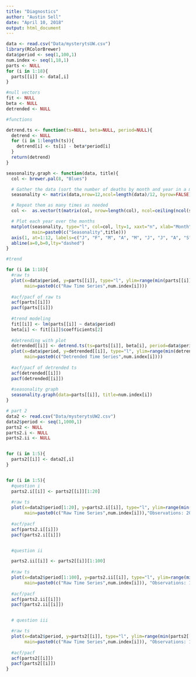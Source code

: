 ```yaml
---
title: "Diagnostics"
author: "Austin Sell"
date: "April 10, 2018"
output: html_document
---
```


```r


data <- read.csv("Data/mysterytsUW.csv")
library(RColorBrewer)
data$period <- seq(1,100,1)
num.index <- seq(1,18,1)
parts <- NULL
for (i in 1:18){
  parts[[i]] <- data[,i]
}

#null vectors
fit <- NULL
beta <- NULL
detrended <- NULL

#functions

detrend.ts <- function(ts=NULL, beta=NULL, period=NULL){
  detrend <- NULL
  for (i in 1:length(ts)){
    detrend[i] <- ts[i] - beta*period[i]
  }
  return(detrend)
}

seasonality.graph <- function(data, title){
  col <- brewer.pal(8, "Blues")

  # Gather the data (sort the number of deaths by month and year in a matrix)
  seasonality <- matrix(data,nrow=12,ncol=length(data)/12, byrow=FALSE)

  # Repeat them as many times as needed
  col <-  as.vector(t(matrix(col, nrow=length(col), ncol=ceiling(ncol(seasonality)/length(col)))))

  # Plot each year over the months
  matplot(seasonality, type="l", col=col, lty=1, xaxt="n", xlab="Month",
          main=paste0(c("Seasonality",title)))
  axis(1, at=1:12, labels=c("J", "F", "M", "A", "M", "J", "J", "A", "S", "O", "N", "D"))
  abline(a=0,b=0,lty="dashed")
}

#trend

for (i in 1:18){
  #raw ts
  plot(x=data$period, y=parts[[i]], type="l", ylim=range(min(parts[[i]]),max(parts[[i]])),
       main=paste0(c("Raw Time Series",num.index[i])))
  
  #acf/pacf of raw ts
  acf(parts[[i]])
  pacf(parts[[i]])
  
  #trend modeling
  fit[[i]] <- lm(parts[[i]] ~ data$period)
  beta[i] <- fit[[i]]$coefficients[2]
  
  #detrending with plot
  detrended[[i]] <- detrend.ts(ts=parts[[i]], beta[i], period=data$period)
  plot(x=data$period, y=detrended[[i]], type="l", ylim=range(min(detrended[[i]]),max(detrended[[i]])),
       main=paste0(c("Detrended Time Series",num.index[i])))
  
  #acf/pacf of detrended ts
  acf(detrended[[i]])
  pacf(detrended[[i]])
  
  #seasonality graph
  seasonality.graph(data=parts[[i]], title=num.index[i])
}

```

```r
# part 2
data2 <- read.csv("Data/mysterytsUW2.csv")
data2$period <- seq(1,1000,1)
parts2 <- NULL
parts2.i <- NULL
parts2.ii <- NULL


for (i in 1:5){
  parts2[[i]] <- data2[,i]
}


for (i in 1:5){
  #question i
  parts2.i[[i]] <- parts2[[i]][1:20]
  
  #raw ts
  plot(x=data2$period[1:20], y=parts2.i[[i]], type="l", ylim=range(min(parts2.i[[i]]),max(parts2.i[[i]])),
       main=paste0(c("Raw Time Series",num.index[i])),"Observations: 20")
  
  #acf/pacf
  acf(parts2.i[[i]])
  pacf(parts2.i[[i]])


  #question ii

  parts2.ii[[i]] <- parts2[[i]][1:100]
  
  #raw ts
  plot(x=data2$period[1:100], y=parts2.ii[[i]], type="l", ylim=range(min(parts2.ii[[i]]),max(parts2.ii[[i]])),
       main=paste0(c("Raw Time Series",num.index[i])), "Observations: 100")
  
  #acf/pacf
  acf(parts2.ii[[i]])
  pacf(parts2.ii[[i]])


  # question iii

  #raw ts
  plot(x=data2$period, y=parts2[[i]], type="l", ylim=range(min(parts2[[i]]),max(parts2[[i]])),
       main=paste0(c("Raw Time Series",num.index[i])), "Observations: 1000")
  
  #acf/pacf
  acf(parts2[[i]])
  pacf(parts2[[i]])
}
```